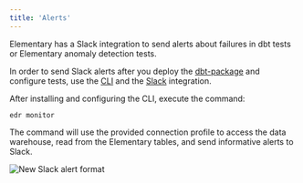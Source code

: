 ```yaml
---
title: 'Alerts'
---
```


Elementary has a Slack integration to send alerts about failures in dbt tests or Elementary anomaly detection tests.

In order to send Slack alerts after you deploy the [dbt-package](/contributions#guide-on-contributing-to-the-dbt-package) and configure tests, use the [CLI](/cli-install) and the [Slack](/slack) integration.

After installing and configuring the CLI, execute the command:

```
edr monitor
```

The command will use the provided connection profile to access the data warehouse, read from the Elementary tables, and send informative alerts to Slack.

<img src="img/slack-alert-format.png" alt="New Slack alert format" />
